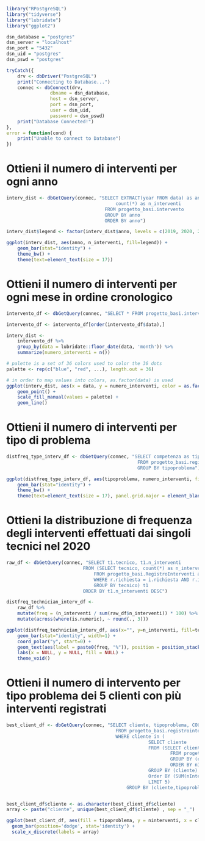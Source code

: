 ```r
library("RPostgreSQL")
library("tidyverse")
library("lubridate")
library("ggplot2")
```

```r
dsn_database = "postgres"
dsn_server = "localhost"
dsn_port = "5432"
dsn_uid = "postgres"
dsn_pswd = "postgres"

tryCatch({
    drv <- dbDriver("PostgreSQL")
    print("Connecting to Database...")
    connec <- dbConnect(drv,
                dbname = dsn_database,
                host = dsn_server,
                port = dsn_port,
                user = dsn_uid,
                password = dsn_pswd)
    print("Database Connected!")
},
error = function(cond) {
    print("Unable to connect to Database")
})
```

# Ottieni il numero di interventi per ogni anno

```r
interv_dist <- dbGetQuery(connec, "SELECT EXTRACT(year FROM data) as anno, 
                                        count(*) as n_interventi
                                    FROM progetto_basi.intervento 
                                    GROUP BY anno
                                    ORDER BY anno")

interv_dist$legend <- factor(interv_dist$anno, levels = c(2019, 2020, 2021))

ggplot(interv_dist, aes(anno, n_interventi, fill=legend)) + 
    geom_bar(stat="identity") +
    theme_bw() +
    theme(text=element_text(size = 17))
```

# Ottieni il numero di interventi per ogni mese in ordine cronologico

```r
intervento_df <- dbGetQuery(connec, "SELECT * FROM progetto_basi.intervento")

intervento_df <- intervento_df[order(intervento_df$data),]

interv_dist <-
    intervento_df %>% 
    group_by(data = lubridate::floor_date(data, 'month')) %>%
    summarize(numero_interventi = n())

# palette is a set of 36 colors used to color the 36 dots 
palette <- rep(c("blue", "red", ...), length.out = 36)

# in order to map values into colors, as.factor(data) is used
ggplot(interv_dist, aes(x = data, y = numero_interventi, color = as.factor(data), group = 1)) +  
    geom_point() +
    scale_fill_manual(values = palette) +
    geom_line() 
```

# Ottieni il numero di interventi per tipo di problema

```r
distfreq_type_interv_df <- dbGetQuery(connec, "SELECT competenza as tipoproblema, COUNT(*) as numero_interventi 
                                                FROM progetto_basi.registrointerventi as r NATURAL JOIN progetto_basi.possiede as p
                                                GROUP BY tipoproblema")

ggplot(distfreq_type_interv_df, aes(tipoproblema, numero_interventi, fill=tipoproblema)) + 
    geom_bar(stat="identity") +
    theme_bw() +
    theme(text=element_text(size = 17), panel.grid.major = element_blank(), panel.grid.minor = element_blank())

```

# Ottieni la distribuzione di frequenza degli interventi effettuati dai singoli tecnici nel 2020

```r
raw_df <- dbGetQuery(connec, "SELECT t1.tecnico, t1.n_interventi
                            FROM (SELECT tecnico, count(*) as n_interventi
                                FROM progetto_basi.RegistroInterventi as r, progetto_basi.Intervento as i 
                                WHERE r.richiesta = i.richiesta AND r.intervento = i.nintervento AND i.data > '2020-1-1' AND i.data < '2021-1-1'
                                GROUP BY tecnico) t1
                            ORDER BY t1.n_interventi DESC")

distfreq_technician_interv_df <-
    raw_df %>%
    mutate(freq = (n_interventi / sum(raw_df$n_interventi)) * 100) %>%
    mutate(across(where(is.numeric), ~ round(., 3)))

ggplot(distfreq_technician_interv_df, aes(x="", y=n_interventi, fill=tecnico)) +
    geom_bar(stat="identity", width=1) +
    coord_polar("y", start=0) +
    geom_text(aes(label = paste0(freq, "%")), position = position_stack(vjust=0.5)) +
    labs(x = NULL, y = NULL, fill = NULL) +
    theme_void()
```

# Ottieni il numero di intervento per tipo problema dei 5 clienti con più interventi registrati

```r
best_client_df <- dbGetQuery(connec, "SELECT cliente, tipoproblema, COUNT(*) as nInterventi 
                                        FROM progetto_basi.registrointerventi JOIN progetto_basi.richiesta on npratica = registrointerventi.richiesta
                                        WHERE cliente in (
                                                    SELECT cliente
                                                    FROM (SELECT cliente, tipoproblema, COUNT(*) as nInterventi 
                                                            FROM progetto_basi.registrointerventi JOIN progetto_basi.richiesta on npratica = registrointerventi.richiesta
                                                            GROUP BY (cliente, tipoproblema)
                                                            ORDER BY nInterventi) t1
                                                    GROUP BY (cliente)
                                                    Order BY (SUM(nInterventi)) DESC
                                                    LIMIT 5)
                                            GROUP BY (cliente,tipoproblema);")


best_client_df$cliente <- as.character(best_client_df$cliente)
array <- paste("cliente", unique(best_client_df$cliente) , sep = "_")

ggplot(best_client_df, aes(fill = tipoproblema, y = ninterventi, x = cliente)) +
  geom_bar(position='dodge', stat='identity') +
  scale_x_discrete(labels = array)
```